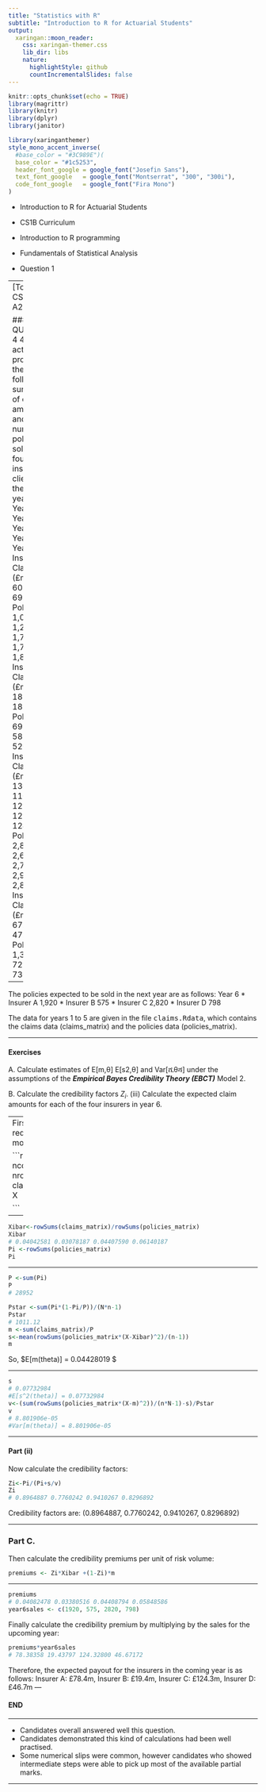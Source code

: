 ```yaml
---
title: "Statistics with R"
subtitle: "Introduction to R for Actuarial Students"
output:
  xaringan::moon_reader:
    css: xaringan-themer.css
    lib_dir: libs
    nature:
      highlightStyle: github
      countIncrementalSlides: false
---
```



```r
knitr::opts_chunk$set(echo = TRUE)
library(magrittr)
library(knitr)
library(dplyr)
library(janitor)


```

```r
library(xaringanthemer)
style_mono_accent_inverse(
  #base_color = "#3C989E")(
  base_color = "#1c5253",
  header_font_google = google_font("Josefin Sans"),
  text_font_google   = google_font("Montserrat", "300", "300i"),
  code_font_google   = google_font("Fira Mono")
)
```


* Introduction to R for Actuarial Students

* CS1B Curriculum

* Introduction to R programming
* Fundamentals of Statistical Analysis

* Question 1

---
[Total 30]
CS1B A2022–5 

### QUESTION 4
4 An actuary produces the following summary of claim amounts and number of policies 
sold for four of her insurance clients in the past 5 years. 
 Year 1 Year 2 Year 3 Year 4 Year 5
Insurer A 
Claims 
(£m) 56.2 60.7 62.0 69.1 59.6 
Policies 1,079 1,221 1,728 1,769 1,812 
Insurer B 
Claims 
(£m) 18.3 18.7 18.6 18.9 19.2 
Policies 697 624 588 615 520 
Insurer C 
Claims 
(£m) 130.4 110.3 123.2 129.6 124.4 
Policies 2,896 2,601 2,757 2,923 2,842 
Insurer D 
Claims 
(£m) 63.2 67.3 43.2 47.0 42.1 
Policies 1,321 765 721 743 730 

---

The policies expected to be sold in the next year are as follows: 
Year 6
* Insurer A 1,920 
* Insurer B 575 
* Insurer C 2,820 
* Insurer D 798 

The data for years 1 to 5 are given in the file <tt>claims.Rdata</tt>, which contains the 
claims data (claims_matrix) and the policies data (policies_matrix). 

---

#### Exercises 

A. Calculate estimates of E[m,θ] E[s2,θ] and Var[ሺθሻ] under the 
assumptions of the ***Empirical Bayes Credibility Theory (EBCT)*** Model 2. 

B. Calculate the credibility factors $Z_i$. 
(iii) Calculate the expected claim amounts for each of the four insurers in year 6.


---
First set up the calculations required for the EBCT 2 model:


```r

load("claims.Rdata")
n<-ncol(policies_matrix) 
N<-nrow(policies_matrix) 
X<-claims_matrix/policies_matrix 
X

```

---



```r

Xibar<-rowSums(claims_matrix)/rowSums(policies_matrix)
Xibar
# 0.04042581 0.03078187 0.04407590 0.06140187 
Pi <-rowSums(policies_matrix)
Pi
```

---



```r
P <-sum(Pi)
P
# 28952 
```


```r
Pstar <-sum(Pi*(1-Pi/P))/(N*n-1)
Pstar
# 1011.12 
m <-sum(claims_matrix)/P
s<-mean(rowSums(policies_matrix*(X-Xibar)^2)/(n-1))
m
```

So, $E[m(theta)] = 0.04428019 $

---



```r

s
# 0.07732984
#E[s^2(theta)] = 0.07732984 
v<-(sum(rowSums(policies_matrix*(X-m)^2))/(n*N-1)-s)/Pstar
v
# 8.801906e-05
#Var[m(theta)] = 8.801906e-05 

```

---

#### Part (ii)

Now calculate the credibility factors:

```r

Zi<-Pi/(Pi+s/v) 
Zi
# 0.8964887 0.7760242 0.9410267 0.8296892
```
Credibility factors are: (0.8964887, 0.7760242, 0.9410267, 0.8296892) 


---

### Part C.

Then calculate the credibility premiums per unit of risk volume:

```r
premiums <- Zi*Xibar +(1-Zi)*m 
```

---



```r
premiums
# 0.04082478 0.03380516 0.04408794 0.05848586 
year6sales <- c(1920, 575, 2820, 798) 
```
Finally calculate the credibility premium by multiplying by the sales for the upcoming year:

```r
premiums*year6sales 
# 78.38358 19.43797 124.32800 46.67172
```
Therefore, the expected payout for the insurers in the coming year is as follows:
Insurer A: £78.4m, Insurer B: £19.4m, Insurer C: £124.3m, Insurer D: £46.7m 
---

#### END

---

* Candidates overall answered well this question.
* Candidates demonstrated this kind of calculations had been well practised. 
* Some numerical slips were common, however candidates who showed intermediate steps were 
able to pick up most of the available partial marks.

---